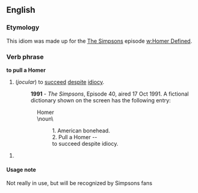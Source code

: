==English==
===Etymology===
This idiom was made up for the [[The Simpsons]] episode [[w:Homer Defined]].
===Verb phrase===
'''to pull a Homer'''
# (''jocular'') to [[succeed]] [[despite]] [[idiocy]].
#:'''1991''' - ''The Simpsons'', Episode 40, aired 17 Oct 1991. A fictional dictionary shown on the screen has the following entry:
:::Homer
:::  \noun\
::::1. American bonehead.
::::2. Pull a Homer --
::::   to succeed despite idiocy.
#
====Usage note====
Not really in use, but will be recognized by Simpsons fans